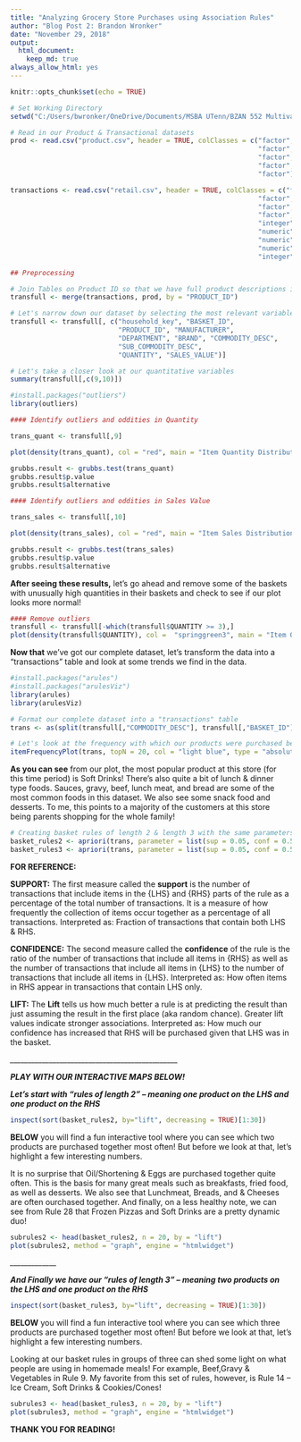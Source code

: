 ---
title: "Analyzing Grocery Store Purchases using Association Rules"
author: "Blog Post 2: Brandon Wronker"
date: "November 29, 2018"
output: 
  html_document:
    keep_md: true
always_allow_html: yes
---

```{r setup, include=FALSE}
knitr::opts_chunk$set(echo = TRUE)
```


```{r}

# Set Working Directory
setwd("C:/Users/bwronker/OneDrive/Documents/MSBA UTenn/BZAN 552 Multivariate/Posts")

# Read in our Product & Transactional datasets
prod <- read.csv("product.csv", header = TRUE, colClasses = c("factor",
                                                              "factor",
                                                              "factor",
                                                              "factor",
                                                              "factor"))

transactions <- read.csv("retail.csv", header = TRUE, colClasses = c("factor",
                                                              "factor",
                                                              "factor",
                                                              "factor",
                                                              "integer",
                                                              "numeric",
                                                              "numeric",
                                                              "numeric",
                                                              "integer"))

```


```{r}

## Preprocessing

# Join Tables on Product ID so that we have full product descriptions in our baskets
transfull <- merge(transactions, prod, by = "PRODUCT_ID")

# Let's narrow down our dataset by selecting the most relevant variables
transfull <- transfull[, c("household_key", "BASKET_ID", 
                           "PRODUCT_ID", "MANUFACTURER", 
                           "DEPARTMENT", "BRAND", "COMMODITY_DESC", 
                           "SUB_COMMODITY_DESC", 
                           "QUANTITY", "SALES_VALUE")]

# Let's take a closer look at our quantitative variables
summary(transfull[,c(9,10)])

#install.packages("outliers")
library(outliers)

#### Identify outliers and oddities in Quantity

trans_quant <- transfull[,9]

plot(density(trans_quant), col = "red", main = "Item Quantity Distribution", xlab = "Quantity")

grubbs.result <- grubbs.test(trans_quant)
grubbs.result$p.value
grubbs.result$alternative

#### Identify outliers and oddities in Sales Value

trans_sales <- transfull[,10]

plot(density(trans_sales), col = "red", main = "Item Sales Distribution", xlab = "Sales Value")

grubbs.result <- grubbs.test(trans_sales)
grubbs.result$p.value
grubbs.result$alternative
```

**After seeing these results,** let's go ahead and remove some of the baskets with unusually high quantities in their baskets and check to see if our plot looks more normal!

```{r}
#### Remove outliers
transfull <- transfull[-which(transfull$QUANTITY >= 3),]
plot(density(transfull$QUANTITY), col =  "springgreen3", main = "Item Quantity Distribution", xlab = "Quantity")

```

**Now that** we've got our complete dataset, let's transform the data into a "transactions" table and look at some trends we find in the data.

```{r}

#install.packages("arules")
#install.packages("arulesViz")
library(arules)
library(arulesViz)

# Format our complete dataset into a "transactions" table
trans <- as(split(transfull[,"COMMODITY_DESC"], transfull[,"BASKET_ID"]), "transactions")

# Let's look at the frequency with which our products were purchased before we do our Market Basket Analysis
itemFrequencyPlot(trans, topN = 20, col = "light blue", type = "absolute", horiz = TRUE, xlab = "Item Frequency (counts)", main = "Frequency of Commodity Purchased")

```

**As you can see** from our plot, the most popular product at this store (for this time period) is Soft Drinks! There's also quite a bit of lunch & dinner type foods. Sauces, gravy, beef, lunch meat, and bread are some of the most common foods in this dataset. We also see some snack food and desserts. To me, this points to a majority of the customers at this store being parents shopping for the whole family!

```{r results = "hide"}

# Creating basket rules of length 2 & length 3 with the same parameters for Confidence and Support
basket_rules2 <- apriori(trans, parameter = list(sup = 0.05, conf = 0.5, target="rules", minlen = 2, maxlen = 2))
basket_rules3 <- apriori(trans, parameter = list(sup = 0.05, conf = 0.5, target="rules", minlen = 3, maxlen = 3))

```

**FOR REFERENCE:**

**SUPPORT:** The first measure called the **support** is the number of transactions that include items in the {LHS} and {RHS} parts of the rule as a percentage of the total number of transactions. It is a measure of how frequently the collection of items occur together as a percentage of all transactions. 
Interpreted as: Fraction of transactions that contain both LHS & RHS.

**CONFIDENCE:** The second measure called the **confidence** of the rule is the ratio of the number of transactions that include all items in {RHS} as well as the number of transactions that include all items in {LHS} to the number of transactions that include all items in {LHS}.
Interpreted as: How often items in RHS appear in transactions that contain LHS only.

**LIFT:** The **Lift** tells us how much better a rule is at predicting the result than just assuming the result in the first place (aka random chance). Greater lift values indicate stronger associations.
Interpreted as: How much our confidence has increased that RHS will be purchased given that LHS was in the basket.

*_______________________________________________*

***PLAY WITH OUR INTERACTIVE MAPS BELOW!***

***Let's start with "rules of length 2" -- meaning one product on the LHS and one product on the RHS***

```{r}

inspect(sort(basket_rules2, by="lift", decreasing = TRUE)[1:30])

```

**BELOW** you will find a fun interactive tool where you can see which two products are purchased together most often! But before we look at that, let's highlight a few interesting numbers. 

It is no surprise that Oil/Shortening & Eggs are purchased together quite often. This is the basis for many great meals such as breakfasts, fried food, as well as desserts. We also see that Lunchmeat, Breads, and & Cheeses are often ourchased together. And finally, on a less healthy note, we can see from Rule 28 that Frozen Pizzas and Soft Drinks are a pretty dynamic duo!

```{r}

subrules2 <- head(basket_rules2, n = 20, by = "lift")
plot(subrules2, method = "graph", engine = "htmlwidget")

```

*_____________*

***And Finally we have our "rules of length 3" -- meaning two products on the LHS and one product on the RHS***

```{r}

inspect(sort(basket_rules3, by="lift", decreasing = TRUE)[1:30])

```

**BELOW** you will find a fun interactive tool where you can see which three products are purchased together most often! But before we look at that, let's highlight a few interesting numbers. 

Looking at our basket rules in groups of three can shed some light on what people are using in homemade meals! For example, Beef,Gravy & Vegetables in Rule 9. My favorite from this set of rules, however, is Rule 14 -- Ice Cream, Soft Drinks & Cookies/Cones!

```{r}

subrules3 <- head(basket_rules3, n = 20, by = "lift")
plot(subrules3, method = "graph", engine = "htmlwidget")

```

**THANK YOU FOR READING!**

